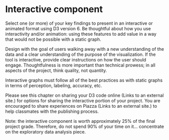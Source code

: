 # Interactive component


Select one (or more) of your key findings to present in an interactive or animated format using D3 version 6. Be thoughtful about how you use interactivity and/or animation: using these features to add value in a way that would not be possible with a static graph.

Design with the goal of users walking away with a new understanding of the data and a clear understanding of the purpose of the visualization. If the tool is interactive, provide clear instructions on how the user should engage. Thoughtfulness  is more important than technical prowess; in all aspects of the project, think quality, not quantity.

Interactive graphs must follow all of the best practices as with static graphs in terms of perception, labeling, accuracy, etc.

Please see  this chapter on sharing your D3 code online (Links to an external site.)  for options for sharing the interactive portion of your project. You are encouraged to share experiences on  Piazza (Links to an external site.)  to help classmates with the publishing process.

Note: the interactive component is worth approximately 25% of the final project grade. Therefore, do not spend 90% of your time on it… concentrate on the exploratory data analysis piece.